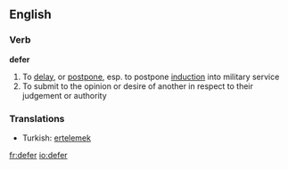==English==
===Verb===
'''defer'''

# To [[delay]], or [[postpone]], esp. to postpone [[induction]] into military service
# To submit to the opinion or desire of another in respect to their judgement or authority

===Translations===

*Turkish: [[ertelemek]]

[[fr:defer]]
[[io:defer]]
